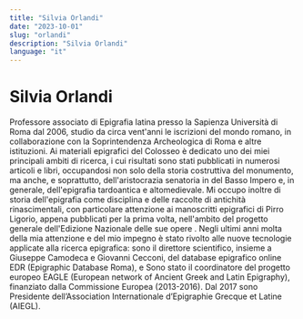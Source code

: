 ```yaml
---
title: "Silvia Orlandi"
date: "2023-10-01"
slug: "orlandi"
description: "Silvia Orlandi"
language: "it"
---
```


# Silvia Orlandi

Professore associato di Epigrafia latina presso la Sapienza Università di Roma dal 2006, studio da circa vent'anni le iscrizioni del mondo romano, in collaborazione con la Soprintendenza Archeologica di Roma e altre istituzioni. Ai materiali epigrafici del Colosseo è dedicato uno dei miei principali ambiti di ricerca, i cui risultati sono stati pubblicati in numerosi articoli e libri, occupandosi non solo della storia costruttiva del monumento, ma anche, e soprattutto, dell'aristocrazia senatoria in del Basso Impero e, in generale, dell'epigrafia tardoantica e altomedievale. Mi occupo inoltre di storia dell'epigrafia come disciplina e delle raccolte di antichità rinascimentali, con particolare attenzione ai manoscritti epigrafici di Pirro Ligorio, appena pubblicati per la prima volta, nell'ambito del progetto generale dell'Edizione Nazionale delle sue opere . Negli ultimi anni molta della mia attenzione e del mio impegno è stato rivolto alle nuove tecnologie applicate alla ricerca epigrafica: sono il direttore scientifico, insieme a Giuseppe Camodeca e Giovanni Cecconi, del database epigrafico online EDR (Epigraphic Database Roma), e Sono stato il coordinatore del progetto europeo EAGLE (European network of Ancient Greek and Latin Epigraphy), finanziato dalla Commissione Europea (2013-2016). Dal 2017 sono Presidente dell’Association Internationale d’Epigraphie Grecque et Latine (AIEGL).
